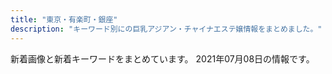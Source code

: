 ```yaml
---
title: "東京・有楽町・銀座"
description: "キーワード別にの巨乳アジアン・チャイナエステ嬢情報をまとめました。"
---
```


新着画像と新着キーワードをまとめています。
2021年07月08日の情報です。

<DmmAffiliateIns />
<KeywordTable
  shops={
    [
    {
        "url": "https://aroma.tyo.cm/",
        "station": "\u8305\u5834\u753a\u99c510\u756a\u51fa\u53e3",
        "keywords": {},
        "img_links": [],
        "name": "\u6975\u4e0a\u30e1\u30f3\u30ba\u30a2\u30ed\u30de\u65e5\u672c\u6a4b"
    },
    {
        "url": "http://www.hitomebore.esjp.info/",
        "keywords": {
            "87": 6,
            "88": 3,
            "C": 6,
            "86": 18,
            "85": 6,
            "D": 27
        },
        "station": "\u65b0\u5bcc\u753a\u99c53\u756a\u51fa\u53e3",
        "name": "\u3072\u3068\u3081\u307c\u308c",
        "img_links": [
            "http://www.hitomebore.esjp.info/files/008.jpg",
            "http://www.hitomebore.esjp.info/files/015.jpg",
            "http://www.hitomebore.esjp.info/images/m1.jpg",
            "http://www.hitomebore.esjp.info/files/009.jpg",
            "http://www.hitomebore.esjp.info/files/010.jpg",
            "http://www.hitomebore.esjp.info/files/007.jpg",
            "http://www.hitomebore.esjp.info/files/013.jpg",
            "http://www.hitomebore.esjp.info/files/012.jpg",
            "http://www.hitomebore.esjp.info/images/m3.jpg",
            "http://www.hitomebore.esjp.info/files/016.jpg",
            "http://www.hitomebore.esjp.info/images/mainImg2.jpg",
            "http://www.hitomebore.esjp.info/images/mainImg_sub.jpg",
            "http://www.hitomebore.esjp.info/images/m4.jpg",
            "http://www.hitomebore.esjp.info/files/011.jpg",
            "http://www.hitomebore.esjp.info/images/btn2.png",
            "http://www.hitomebore.esjp.info/images/m2.jpg",
            "http://www.hitomebore.esjp.info/files/014.jpg",
            "http://www.hitomebore.esjp.info/files/002.jpg"
        ]
    },
    {
        "keywords": {
            "85": 6,
            "88": 3,
            "C": 6,
            "E": 6,
            "D": 6,
            "89": 3,
            "86": 6
        },
        "url": "http://sweet-massage.work/",
        "station": "\u8305\u5834\u753a\u99c53\u756a\u51fa\u53e3",
        "name": "Sweet",
        "img_links": [
            "http://sweet-massage.work/sp/img/botton.jpg",
            "http://sweet-massage.work/sp/img/t-r.jpg",
            "http://sweet-massage.work/img/s2.jpg",
            "http://sweet-massage.work/img/sta4.jpg",
            "http://sweet-massage.work/sp/img/time.jpg",
            "http://sweet-massage.work/sp/img/s5.jpg",
            "http://sweet-massage.work/img/st01.jpg",
            "http://sweet-massage.work/img/st2.jpg",
            "http://sweet-massage.work/sp/img/tel.jpg",
            "http://sweet-massage.work/sp/img/pic.jpg",
            "http://sweet-massage.work/sp/img/st08.jpg",
            "http://sweet-massage.work/sp/img/s8.jpg",
            "http://sweet-massage.work/sp/img/tit.jpg",
            "http://sweet-massage.work/sp/img/sys.jpg",
            "http://sweet-massage.work/sp/img/info.jpg",
            "http://sweet-massage.work/sp/img/st2.jpg",
            "http://sweet-massage.work/sp/img/st1.jpg",
            "http://sweet-massage.work/sp/img/st4.jpg",
            "http://sweet-massage.work/img/st02.jpg",
            "http://sweet-massage.work/sp/img/t-s.jpg",
            "http://sweet-massage.work/sp/img/st3.jpg",
            "http://sweet-massage.work/img/st8.jpg",
            "http://sweet-massage.work/img/sta1.jpg",
            "http://sweet-massage.work/sp/img/add.jpg",
            "http://sweet-massage.work/sp/img/add2.jpg",
            "http://sweet-massage.work/img/st4.jpg",
            "http://sweet-massage.work/sp/img/st5.jpg",
            "http://sweet-massage.work/img/m1.png",
            "http://sweet-massage.work/img/s8.jpg",
            "http://sweet-massage.work/img/st03.jpg",
            "http://sweet-massage.work/img/sta8.jpg",
            "http://sweet-massage.work/img/st005.jpg",
            "http://sweet-massage.work/sp/img/t-a.jpg",
            "http://sweet-massage.work/img/st1.jpg",
            "http://sweet-massage.work/sp/img/st05.jpg",
            "http://sweet-massage.work/img/st08.jpg",
            "http://sweet-massage.work/sp/img/st8.jpg",
            "http://sweet-massage.work/img/s5.jpg",
            "http://sweet-massage.work/sp/img/st03.jpg",
            "http://sweet-massage.work/img/mobile-1.png",
            "http://sweet-massage.work/sp/img/st005.jpg",
            "http://sweet-massage.work/img/st04.jpg",
            "http://sweet-massage.work/img/st5.jpg",
            "http://sweet-massage.work/img/s3.jpg",
            "http://sweet-massage.work/sp/img/st02.jpg",
            "http://sweet-massage.work/img/foot-body.jpg",
            "http://sweet-massage.work/img/st05.jpg",
            "http://sweet-massage.work/sp/img/t-t.jpg",
            "http://sweet-massage.work/sp/img/st04.jpg",
            "http://sweet-massage.work/img/sta2.jpg",
            "http://sweet-massage.work/img/st3.jpg",
            "http://sweet-massage.work/sp/img/s3.jpg",
            "http://sweet-massage.work/sp/img/pc.jpg",
            "http://sweet-massage.work/img/s1.jpg",
            "http://sweet-massage.work/sp/img/st01.jpg",
            "http://sweet-massage.work/sp/img/s4.jpg",
            "http://sweet-massage.work/img/sta3.jpg",
            "http://sweet-massage.work/img/s4.jpg",
            "http://sweet-massage.work/img/sta5.jpg",
            "http://sweet-massage.work/sp/img/t-o.jpg"
        ]
    },
    {
        "img_links": [
            "http://arm-heal.com/img/ttl_rec.png",
            "http://arm-heal.com/pic/topimg5.png",
            "http://arm-heal.com/pic/topimg2.png",
            "http://arm-heal.com/staff/yuki/01.jpg",
            "http://arm-heal.com/img/att.png",
            "http://arm-heal.com/staff/ai/01.jpg",
            "http://arm-heal.com/staff/miki/01.jpg",
            "http://arm-heal.com/pic/topimg4.png",
            "http://arm-heal.com/pic/topimg3.png",
            "http://arm-heal.com/pic/head.jpg",
            "http://arm-heal.com/img/ttl_staff.jpg",
            "http://arm-heal.com/img/corona.png",
            "http://arm-heal.com/staff/yuuyuu/01.jpg",
            "http://arm-heal.com/staff/kiki/01.jpg",
            "http://arm-heal.com/img/ttl_mobile.png",
            "http://arm-heal.com/i/files/homeimg.jpg",
            "http://arm-heal.com/staff/aya/01.jpg",
            "http://arm-heal.com/staff/mimi/01.jpg",
            "http://arm-heal.com/pic/topimg1.png"
        ],
        "keywords": {
            "C": 9
        },
        "station": "\u516b\u4e01\u5800\u99c5A5\u53e3",
        "name": "\u7d05\u8449",
        "url": "http://arm-heal.com/"
    },
    {
        "img_links": [
            "http://esthe-aroma.com/images/cg12.jpg",
            "http://esthe-aroma.com/images/cg08.jpg",
            "http://esthe-aroma.com/images/cg13.jpg",
            "http://esthe-aroma.com/images/mainImg_sub.jpg",
            "http://esthe-aroma.com/images/icon_tel.png",
            "http://esthe-aroma.com/images/cg07.jpg",
            "http://esthe-aroma.com/images/photo03.jpg",
            "http://esthe-aroma.com/images/cg01.jpg",
            "http://esthe-aroma.com/images/btn2.png",
            "http://esthe-aroma.com/images/cg06.jpg",
            "http://esthe-aroma.com/images/end-info.png",
            "http://esthe-aroma.com/images/qrc.jpg",
            "http://esthe-aroma.com/images/cg03.jpg",
            "http://esthe-aroma.com/images/cg09.jpg",
            "http://esthe-aroma.com/images/cg04.jpg",
            "http://esthe-aroma.com/images/cg02.jpg",
            "http://esthe-aroma.com/images/icon_concept.png",
            "http://esthe-aroma.com/images/cg10.jpg",
            "http://esthe-aroma.com/images/icon_top.png",
            "http://esthe-aroma.com/images/photo01.jpg",
            "http://esthe-aroma.com/images/photo02.jpg",
            "http://esthe-aroma.com/images/cg05.jpg",
            "http://esthe-aroma.com/images/icon_staff.png",
            "http://esthe-aroma.com/images/icon_info.png",
            "http://esthe-aroma.com/images/cg11.jpg"
        ],
        "station": "\u99ac\u55b0\u6a2a\u5c71\u99c5A2\u51fa\u53e3",
        "name": "Miss.9\uff5e\u30df\u30b9.\u30ad\u30e5\u30a6\uff5e",
        "url": "http://esthe-aroma.com/",
        "keywords": {
            "C": 2,
            "86": 13,
            "D": 9,
            "E": 2
        }
    },
    {
        "img_links": [
            "http://cocosia-massage.work/sp/img/p-6.jpg",
            "http://cocosia-massage.work/sp/img/st5.jpg",
            "http://cocosia-massage.work/sp/img/info.jpg",
            "http://cocosia-massage.work/img/st3.jpg",
            "http://cocosia-massage.work/img/newf.jpg",
            "http://cocosia-massage.work/sp/img/qr.jpg",
            "http://cocosia-massage.work/sp/img/st6.jpg",
            "http://cocosia-massage.work/sp/img/rec.jpg",
            "http://cocosia-massage.work/img/sta4.jpg",
            "http://cocosia-massage.work/sp/img/botton.jpg",
            "http://cocosia-massage.work/sp/img/t-t.jpg",
            "http://cocosia-massage.work/img/acc.jpg",
            "http://cocosia-massage.work/img/sta1.jpg",
            "http://cocosia-massage.work/img/r9.jpg",
            "http://cocosia-massage.work/img/xmas.png",
            "http://cocosia-massage.work/img/st2.jpg",
            "http://cocosia-massage.work/sp/img/cam2.jpg",
            "http://cocosia-massage.work/sp/img/cam3.jpg",
            "http://cocosia-massage.work/img/sta3.jpg",
            "http://cocosia-massage.work/img/sta2.jpg",
            "http://cocosia-massage.work/img/st1.jpg",
            "http://cocosia-massage.work/img/nos.jpg",
            "http://cocosia-massage.work/img/st4.jpg",
            "http://cocosia-massage.work/sp/img/cam4.jpg",
            "http://cocosia-massage.work/sp/img/p-5.jpg",
            "http://cocosia-massage.work/sp/img/t-s.jpg",
            "http://cocosia-massage.work/sp/img/st2.jpg",
            "http://cocosia-massage.work/img/sta5.jpg",
            "http://cocosia-massage.work/sp/img/st3.jpg",
            "http://cocosia-massage.work/sp/img/p-4.jpg",
            "http://cocosia-massage.work/sp/img/acc.jpg",
            "http://cocosia-massage.work/sp/img/st4.jpg",
            "http://cocosia-massage.work/img/fla-1.jpg",
            "http://cocosia-massage.work/img/head2.jpg",
            "http://cocosia-massage.work/sp/img/sys.jpg",
            "http://cocosia-massage.work/img/conc.jpg",
            "http://cocosia-massage.work/img/cncp.jpg",
            "http://cocosia-massage.work/sp/img/st1.jpg",
            "http://cocosia-massage.work/sp/img/pc.jpg",
            "http://cocosia-massage.work/img/fla-2.jpg",
            "http://cocosia-massage.work/sp/img/t-r.jpg",
            "http://cocosia-massage.work/sp/img/p-3.jpg",
            "http://cocosia-massage.work/img/st6.jpg",
            "http://cocosia-massage.work/sp/img/cam1.jpg",
            "http://cocosia-massage.work/img/news.jpg",
            "http://cocosia-massage.work/sp/img/t-t2.jpg",
            "http://cocosia-massage.work/img/sta6.jpg",
            "http://cocosia-massage.work/img/st5.jpg"
        ],
        "name": "COCOSIA",
        "station": "\u4eba\u5f62\u753a\u99c5A1\u51fa\u53e3",
        "keywords": {
            "88": 5,
            "85": 16,
            "87": 2,
            "E": 2,
            "C": 22,
            "D": 8,
            "F": 5
        },
        "url": "http://cocosia-massage.work/"
    },
    {
        "keywords": {
            "88": 1,
            "\u30bb\u30af\u30b7\u30fc": 3
        },
        "name": "Dream",
        "url": "https://ningyocho-esthe.work/",
        "station": "\u4eba\u5f62\u753a\u99c5A1\u51fa\u53e3",
        "img_links": [
            "https://ningyocho-esthe.work/images/dream/common/side_bnr_02.png",
            "https://ningyocho-esthe.work/images/dream/common/gallery_03.png",
            "https://ningyocho-esthe.work/images/dream/staff/imgapp_1.jpg",
            "https://ningyocho-esthe.work/images/dream/home/image_03.png",
            "https://ningyocho-esthe.work/images/dream/common/gallery_05.png",
            "https://ningyocho-esthe.work/images/dream/staff/3.jpg",
            "https://ningyocho-esthe.work/images/dream/staff/\u30ca\u30ca.jpg",
            "https://ningyocho-esthe.work/images/dream/staff/\u3042\u307f.jpg",
            "https://ningyocho-esthe.work/images/dream/staff/\u5929\u4f7f\u591c\u6708.jpeg",
            "https://ningyocho-esthe.work/images/dream/staff/imgapp6.jpg",
            "https://ningyocho-esthe.work/images/dream/common/credit_02.png",
            "https://ningyocho-esthe.work/images/dream/staff/imgapp_3.jpg",
            "https://ningyocho-esthe.work/images/dream/staff/ni.jpeg",
            "https://ningyocho-esthe.work/images/dream/common/gallery_01.png",
            "https://ningyocho-esthe.work/images/dream/common/gallery_09.png",
            "https://ningyocho-esthe.work/images/dream/common/credit_01.png",
            "https://ningyocho-esthe.work/images/dream/staff/2.jpg",
            "https://ningyocho-esthe.work/images/dream/common/gallery_08.png",
            "https://ningyocho-esthe.work/images/dream/staff/13.jpg",
            "https://ningyocho-esthe.work/images/dream/common/header_phone_pc.png",
            "https://ningyocho-esthe.work/images/dream/common/gallery_07.png",
            "https://ningyocho-esthe.work/images/dream/nvpuai2.jpeg",
            "https://ningyocho-esthe.work/images/dream/staff/1.jpg",
            "https://ningyocho-esthe.work/images/dream/home/image_02.png",
            "https://ningyocho-esthe.work/images/dream/home/image_01.png",
            "https://ningyocho-esthe.work/images/dream/common/credit_03.png",
            "https://ningyocho-esthe.work/images/dream/common/side_bnr_01.png",
            "https://ningyocho-esthe.work/images/dream/home/teaser.png",
            "https://ningyocho-esthe.work/images/dream/common/gallery_04.png",
            "https://ningyocho-esthe.work/images/dream/common/gallery_06.png",
            "https://ningyocho-esthe.work/images/dream/common/header_info.png",
            "https://ningyocho-esthe.work/images/dream/common/gallery_10.png",
            "https://ningyocho-esthe.work/images/dream/common/gallery_02.png"
        ]
    },
    {
        "img_links": [
            "http://www.comodo.relaxjp.info/files/002-03.jpg",
            "http://www.comodo.relaxjp.info/files/011.jpg",
            "http://www.comodo.relaxjp.info/files/003-03.jpg",
            "http://www.comodo.relaxjp.info/files/016-03.jpg",
            "http://www.comodo.relaxjp.info/files/005-03.jpg",
            "http://www.comodo.relaxjp.info/files/002-02.jpg",
            "http://www.comodo.relaxjp.info/files/007-03.jpg",
            "http://www.comodo.relaxjp.info/images/s_staff.jpg",
            "http://www.comodo.relaxjp.info/images/top.png",
            "http://www.comodo.relaxjp.info/images/s_link.jpg",
            "http://www.comodo.relaxjp.info/files/001-02.jpg",
            "http://www.comodo.relaxjp.info/files/011-02.jpg",
            "http://www.comodo.relaxjp.info/files/012-02.jpg",
            "http://www.comodo.relaxjp.info/files/010-03.jpg",
            "http://www.comodo.relaxjp.info/images/bj3.jpg",
            "http://www.comodo.relaxjp.info/files/017.jpg",
            "http://www.comodo.relaxjp.info/files/014.jpg",
            "http://www.comodo.relaxjp.info/images/hua.jpg",
            "http://www.comodo.relaxjp.info/files/003-02.jpg",
            "http://www.comodo.relaxjp.info/files/010-02.jpg",
            "http://www.comodo.relaxjp.info/files/017-02.jpg",
            "http://www.comodo.relaxjp.info/files/014-02.jpg",
            "http://www.comodo.relaxjp.info/files/011-03.jpg",
            "http://www.comodo.relaxjp.info/files/015-03.jpg",
            "http://www.comodo.relaxjp.info/files/002.jpg",
            "http://www.comodo.relaxjp.info/images/bj1.jpg",
            "http://www.comodo.relaxjp.info/files/013-03.jpg",
            "http://www.comodo.relaxjp.info/files/016-02.jpg",
            "http://www.comodo.relaxjp.info/files/012.jpg",
            "http://www.comodo.relaxjp.info/images/s_info.jpg",
            "http://www.comodo.relaxjp.info/files/015.jpg",
            "http://www.comodo.relaxjp.info/files/001-03.jpg",
            "http://www.comodo.relaxjp.info/files/010.jpg",
            "http://www.comodo.relaxjp.info/files/015-02.jpg",
            "http://www.comodo.relaxjp.info/files/005.jpg",
            "http://www.comodo.relaxjp.info/images/s_news.jpg",
            "http://www.comodo.relaxjp.info/files/007.jpg",
            "http://www.comodo.relaxjp.info/files/012-03.jpg",
            "http://www.comodo.relaxjp.info/files/016.jpg",
            "http://www.comodo.relaxjp.info/files/007-02.jpg",
            "http://www.comodo.relaxjp.info/files/005-02.jpg",
            "http://www.comodo.relaxjp.info/files/003.jpg",
            "http://www.comodo.relaxjp.info/files/017-03.jpg",
            "http://www.comodo.relaxjp.info/files/001.jpg",
            "http://www.comodo.relaxjp.info/files/013-02.jpg",
            "http://www.comodo.relaxjp.info/files/013.jpg",
            "http://www.comodo.relaxjp.info/files/014-03.jpg"
        ],
        "keywords": {
            "88": 1,
            "90": 1,
            "E": 1,
            "C": 1,
            "D": 10,
            "85": 2,
            "87": 9
        },
        "name": "COMODO -\u30b3\u30e2\u30c9-",
        "station": "\u99ac\u55b0\u6a2a\u5c71\u99c5A2\u51fa\u53e3",
        "url": "http://www.comodo.relaxjp.info/"
    },
    {
        "keywords": {
            "87": 2,
            "C": 3,
            "D": 5,
            "89": 4
        },
        "station": "\u8305\u5834\u753a\u99c51\u756a\u51fa\u53e3",
        "name": "\u685c\uff5e\u3055\u304f\u3089\uff5e",
        "img_links": [
            "http://sakura.relaxnabi.com/css/nav/nav-002.png",
            "http://sakura.relaxnabi.com/css/nav/nav-003.png",
            "http://sakura.relaxnabi.com/css/topleft01.png",
            "http://sakura.relaxnabi.com/css/nav/nav-001.png",
            "http://sakura.relaxnabi.com/css/topright02.jpg",
            "http://sakura.relaxnabi.com/css/staff/staff001.jpg",
            "http://sakura.relaxnabi.com/css/nav/nav-006.png",
            "http://sakura.relaxnabi.com/css/nav/nav-005.png",
            "http://sakura.relaxnabi.com/css/nav/nav-004.png",
            "http://sakura.relaxnabi.com/css/staff/staff004.jpg",
            "http://sakura.relaxnabi.com/css/staff/staff18.jpg",
            "http://sakura.relaxnabi.com/css/tel03.png",
            "http://sakura.relaxnabi.com/css/staff/staff003.jpg",
            "http://sakura.relaxnabi.com/css/staff/staff005.jpg",
            "http://sakura.relaxnabi.com/css/topleft02.png",
            "http://sakura.relaxnabi.com/css/cam00001.png",
            "http://sakura.relaxnabi.com/css/staff/staff002.jpg"
        ],
        "url": "http://sakura.relaxnabi.com/"
    },
    {
        "img_links": [
            "http://momipara.jp/img/link/momi88.jpg",
            "https://b.st-hatena.com/images/entry-button/button-only@2x.png",
            "http://asian.mensesthe.tokyo/wp-content/uploads/2016/01/7CzXuAWe.jpg",
            "https://www.hatena.ne.jp/images/wwwridge/ng@2x.png",
            "http://\u30a2\u30b8\u30a2\u30f3\u30a8\u30b9\u30c6.biz/images/88-31.jpg",
            "http://b.hatena.ne.jp/images/v4/public/add/hatenabookmark_android.png",
            "https://www.hatena.ne.jp/images/wwwridge/ok@2x.png",
            "http://b.hatena.ne.jp/images/v4/public/add/hatenabookmark_ios7.png",
            "https://www.hatena.ne.jp/images/wwwridge/help@2x.png"
        ],
        "station": "\u516b\u4e01\u5800\u99c5B2\u51fa\u53e3",
        "keywords": {},
        "name": "\u5feb\u9069\u5802",
        "url": "http://kaitekido.eei.jp/"
    },
    {
        "keywords": {},
        "url": "http://yume-sato.blue/",
        "name": "\u5922\u306e\u90f7",
        "img_links": [
            "http://yume-sato.blue/uploads//sites/18/2020/09/g1.jpg",
            "http://yume-sato.blue/uploads//sites/18/2020/09/g6-150x150.jpg",
            "http://yume-sato.blue/uploads//sites/18/2021/05/g3.jpg",
            "http://yume-sato.blue/uploads//sites/18/2020/12/gg-150x150.jpg",
            "http://yume-sato.blue/uploads//sites/18/2021/07/g1.jpg",
            "http://yume-sato.blue/uploads//sites/18/2020/09/s_staff.png",
            "http://yume-sato.blue/uploads//sites/18/2020/09/top.jpg",
            "http://yume-sato.blue/uploads//sites/18/2020/09/g4.jpg",
            "http://yume-sato.blue/uploads//sites/18/2020/09/mobile-1.jpg",
            "http://yume-sato.blue/uploads//sites/18/2020/09/g6.jpg",
            "http://yume-sato.blue/uploads//sites/18/2020/09/news.jpg",
            "http://yume-sato.blue/uploads//sites/18/2020/09/g1-150x150.jpg",
            "http://yume-sato.blue/uploads//sites/18/2020/09/g5.jpg",
            "http://yume-sato.blue/uploads//sites/18/2021/06/g3-150x150.jpg",
            "http://yume-sato.blue/uploads//sites/18/2020/09/pick.jpg",
            "http://yume-sato.blue/uploads//sites/18/2021/05/g3-150x150.jpg",
            "http://yume-sato.blue/uploads//sites/18/2020/12/gg.jpg",
            "http://yume-sato.blue/uploads//sites/18/2021/06/g3.jpg",
            "http://yume-sato.blue/uploads//sites/18/2020/09/g2.jpg",
            "http://yume-sato.blue/uploads//sites/18/2021/04/1.jpg",
            "http://yume-sato.blue/uploads//sites/18/2020/09/g2-150x150.jpg",
            "http://yume-sato.blue/uploads//sites/18/2020/09/g5-150x150.jpg",
            "http://yume-sato.blue/uploads//sites/18/2020/09/top1-1.jpg",
            "http://yume-sato.blue/uploads//sites/18/2020/09/g4-150x150.jpg",
            "http://yume-sato.blue/uploads//sites/18/2021/04/1-225x300.jpg"
        ],
        "station": "\u4eba\u5f62\u753a\u99c5A6"
    },
    {
        "url": "http://e-berry.work/index.html",
        "name": "\u30a2\u30ed\u30de\u30a2\u30ea\u30a2",
        "keywords": {},
        "img_links": [
            "http://e-berry.work/img/aya1.jpg",
            "http://e-berry.work/staff/rina.jpg",
            "http://e-berry.work/sp/images/b1.jpg",
            "http://e-berry.work/img/hikari1.jpg",
            "http://e-berry.work/staff/yoko.jpg",
            "http://e-berry.work/sp/staff/moka.jpg",
            "http://e-berry.work/sp/images/head.jpg",
            "http://e-berry.work/staff/moka.jpg",
            "http://e-berry.work/sp/images/news.png",
            "http://e-berry.work/sp/images/topgirl.png",
            "http://e-berry.work/sp/images/sys3.png",
            "http://e-berry.work/sp/images/newface.png",
            "http://e-berry.work/staff/aya.jpg",
            "http://e-berry.work/sp/images/staff_t.png",
            "http://e-berry.work/staff/ai.jpg",
            "http://e-berry.work/sp/images/interior_t.png",
            "http://e-berry.work/sp/images/sys1.png",
            "http://e-berry.work/img/ai1.jpg",
            "http://e-berry.work/sp/images/tel.png",
            "http://e-berry.work/images/tgirl.jpg",
            "http://e-berry.work/sp/img/aya1.jpg",
            "http://e-berry.work/images/b2.jpg",
            "http://e-berry.work/sp/images/int1.png",
            "http://e-berry.work/sp/images/10.jpg",
            "http://e-berry.work/sp/staff/nene.jpg",
            "http://e-berry.work/img/yoko1.jpg",
            "http://e-berry.work/sp/img/nene1.jpg",
            "http://e-berry.work/sp/img/rina1.jpg",
            "http://e-berry.work/sp/images/9.jpg",
            "http://e-berry.work/images/int2.jpg",
            "http://e-berry.work/sp/img/yoko1.jpg",
            "http://e-berry.work/sp/staff/ai.jpg",
            "http://e-berry.work/sp/img/hikari1.jpg",
            "http://e-berry.work/sp/staff/natumi.jpg",
            "http://e-berry.work/img/ayumi1.jpg",
            "http://e-berry.work/images/sys1.jpg",
            "http://e-berry.work/sp/img/natumi1.jpg",
            "http://e-berry.work/images/rec1.jpg",
            "http://e-berry.work/sp/staff/ayumi.jpg",
            "http://e-berry.work/sp/img/moka1.jpg",
            "http://e-berry.work/sp/images/rec1.jpg",
            "http://e-berry.work/sp/images/newsb.png",
            "http://e-berry.work/sp/images/b2.jpg",
            "http://e-berry.work/sp/images/int2.png",
            "http://e-berry.work/sp/images/footer.jpg",
            "http://e-berry.work/img/moka1.jpg",
            "http://e-berry.work/images/interior_t.jpg",
            "http://e-berry.work/images/newsb.png",
            "http://e-berry.work/sp/images/concept.jpg",
            "http://e-berry.work/img/haruka1.jpg",
            "http://e-berry.work/images/rec2.jpg",
            "http://e-berry.work/sp/img/ayumi1.jpg",
            "http://e-berry.work/staff/ayumi.jpg",
            "http://e-berry.work/sp/images/rec2.png",
            "http://e-berry.work/sp/staff/rina.jpg",
            "http://e-berry.work/staff/haruka.jpg",
            "http://e-berry.work/sp/staff/aya.jpg",
            "http://e-berry.work/staff/hikari.jpg",
            "http://e-berry.work/images/10.jpg",
            "http://e-berry.work/staff/nene.jpg",
            "http://e-berry.work/sp/images/ac1.jpg",
            "http://e-berry.work/sp/img/ai1.jpg",
            "http://e-berry.work/images/staff_t.jpg",
            "http://e-berry.work/sp/staff/haruka.jpg",
            "http://e-berry.work/images/sys2.jpg",
            "http://e-berry.work/images/b1.jpg",
            "http://e-berry.work/img/nene1.jpg",
            "http://e-berry.work/img/natumi1.jpg",
            "http://e-berry.work/images/head.jpg",
            "http://e-berry.work/images/sm.jpg",
            "http://e-berry.work/sp/img/haruka1.jpg",
            "http://e-berry.work/sp/images/sys2.png",
            "http://e-berry.work/sp/staff/yoko.jpg",
            "http://e-berry.work/sp/staff/hikari.jpg",
            "http://e-berry.work/images/news_t.jpg",
            "http://e-berry.work/images/ac1.jpg",
            "http://e-berry.work/images/sys3.jpg",
            "http://e-berry.work/staff/natumi.jpg",
            "http://e-berry.work/img/rina1.jpg",
            "http://e-berry.work/images/int1.jpg",
            "http://e-berry.work/images/concept.jpg",
            "http://e-berry.work/images/newface.jpg",
            "http://e-berry.work/images/9.jpg"
        ],
        "station": "\u6c34\u5929\u5bae\u524d\u99c56\u756a\u51fa\u53e3"
    },
    {
        "url": "http://koikst.xyz/",
        "img_links": [
            "http://koikst.xyz/_src/20886065/index_38.png",
            "http://sunflower.jp.net/1.jpg",
            "http://koikst.xyz/_src/20886287/9c88380aa0315ec9292225a3223d62d9.jpg",
            "http://koikst.xyz/_src/20886300/media-20170919.jpg",
            "http://koikst.xyz/_src/20886005/wechatimg35.jpg",
            "http://koikst.xyz/_src/20886211/07958eda583eff2b24876adf03c0a434.jpg",
            "http://koikst.xyz/_src/20885811/up.png",
            "http://koikst.xyz/_src/20886122/up.png",
            "http://koikst.xyz/_src/20886305/therapist-ito.jpg",
            "http://sunflower.jp.net/2.jpg",
            "http://koikst.xyz/_src/20885828/up.png",
            "http://koikst.xyz/_src/20886283/img20170527114635169213.png",
            "http://koikst.xyz/_src/51067440/wechatimg723.jpg",
            "http://koikst.xyz/_src/20991736/t02200330_0640096013249885015.jpg",
            "http://koikst.xyz/_src/51067433/wechatimg726.jpg",
            "http://koikst.xyz/_src/20885997/up.png",
            "http://koikst.xyz/_src/20886063/index_36.png",
            "http://koikst.xyz/_src/20886062/index_35.png",
            "http://koikst.xyz/_src/20886009/img_2917.jpg",
            "http://koikst.xyz/_src/20886010/img_3017.jpg",
            "http://koikst.xyz/_src/20886064/index_37.png",
            "http://koikst.xyz/_src/20886006/wechatimg36.jpg",
            "http://koikst.xyz/_src/20886008/_k3_6019.jpg",
            "http://koikst.xyz/_src/20885809/www.cman.png",
            "http://koikst.xyz/_src/20886060/index_33.png",
            "http://sunflower.jp.net/5.jpg",
            "http://koikst.xyz/_src/20886092/therapist-ito.jpg",
            "http://koikst.xyz/_src/20886019/up.png",
            "http://koikst.xyz/_src/51067435/wechatimg725.jpg",
            "http://koikst.xyz/_src/51067437/wechatimg724.jpg",
            "http://koikst.xyz/_src/20885845/up.png",
            "http://koikst.xyz/_src/20886308/t02200330_0640096013249885015.jpg",
            "http://koikst.xyz/_src/20886111/_dsf0778_pp.jpg",
            "http://koikst.xyz/_src/20886231/_dsf0770_pp.jpg",
            "http://koikst.xyz/_src/20886229/_dsf0778_pp.jpg",
            "http://koikst.xyz/_src/20886007/_k3_6020.jpg",
            "http://koikst.xyz/_src/20886061/index_34.png",
            "http://koikst.xyz/_src/20885836/sign.jpg",
            "http://koikst.xyz/_src/20886233/906ab10dd05fdcaee1fa99bd6e5779ea.jpg",
            "http://koikst.xyz/_src/20886059/sign.png",
            "http://koikst.xyz/_src/21089124/img20180325193504865361.png",
            "http://koikst.xyz/_src/20886222/up.png",
            "http://koikst.xyz/_src/20886148/therapist-ito.jpg",
            "http://koikst.xyz/_src/20886103/up.png",
            "http://sunflower.jp.net/3.jpg",
            "http://koikst.xyz/_src/20886058/sign.png",
            "http://sunflower.jp.net/6.jpg",
            "http://koikst.xyz/_src/20886235/t02200330_0640096013249885015.jpg",
            "http://koikst.xyz/_src/20886310/wechatimg405.jpg",
            "http://koikst.xyz/_src/20886035/up.png",
            "http://koikst.xyz/_src/20886303/07958eda583eff2b24876adf03c0a434.jpg",
            "http://koikst.xyz/_src/20886066/slider2.png"
        ],
        "name": "\u60a0",
        "station": "JR\u6771\u4eac\u99c5\u516b\u91cd\u6d32\u53e3",
        "keywords": {
            "89": 3,
            "E": 3,
            "C": 2,
            "85": 2
        }
    },
    {
        "img_links": [
            "https://iris-relax.tokyo/wp-content/uploads/2021/06/118976521iris.jpg",
            "https://iris-relax.tokyo/wp-content/themes/este/img/5.jpg",
            "https://iris-relax.tokyo/wp-content/uploads/2021/06/8765216789iris.jpg",
            "https://iris-relax.tokyo/wp-content/themes/este/img/6.jpg",
            "https://iris-relax.tokyo/wp-content/themes/este/img/top-img01a.png",
            "https://iris-relax.tokyo/wp-content/uploads/2021/06/89765241iris.jpg",
            "https://iris-relax.tokyo/wp-content/themes/este/img/3.jpg",
            "https://iris-relax.tokyo/wp-content/uploads/2021/06/8976215iris.jpg",
            "https://iris-relax.tokyo/wp-content/uploads/2021/06/89765421567iris.jpg",
            "https://iris-relax.tokyo/wp-content/themes/este/img/top-img02d.png",
            "https://iris-relax.tokyo/wp-content/themes/este/img/4.jpg",
            "https://iris-relax.tokyo/wp-content/themes/este/img/call.png",
            "https://iris-relax.tokyo/wp-content/uploads/2021/06/8765241678iris.jpg",
            "https://iris-relax.tokyo/wp-content/themes/este/img/tel_footer.png",
            "https://iris-relax.tokyo/wp-content/uploads/2021/06/75421678iris.jpg",
            "https://iris-relax.tokyo/wp-content/themes/este/img/tel_header.png"
        ],
        "station": "\u9280\u5ea7\u99c5A5\u51fa\u53e3",
        "url": "https://iris-relax.tokyo/",
        "keywords": {
            "\u30bb\u30af\u30b7\u30fc": 2,
            "D": 9,
            "C": 6,
            "E": 12,
            "F": 3
        },
        "name": "IRIS\u9280\u5ea7"
    },
    {
        "station": "\u65b0\u5bcc\u753a\u99c5",
        "img_links": [
            "http://xn--vckg5a5c7c8c1czd.in.net/images/staff_images/top_small_17.jpg",
            "http://xn--vckg5a5c7c8c1czd.in.net/images/staff_images/cg17.jpg",
            "http://xn--vckg5a5c7c8c1czd.in.net/images/no.png",
            "http://xn--vckg5a5c7c8c1czd.in.net/images/an_1_04.jpg",
            "http://xn--vckg5a5c7c8c1czd.in.net/images/staff_images/cg1.jpg",
            "http://xn--vckg5a5c7c8c1czd.in.net/images/slider/slide2s.jpg",
            "http://xn--vckg5a5c7c8c1czd.in.net/images/staff_images/cg16.jpg",
            "http://xn--vckg5a5c7c8c1czd.in.net/images/an_2_03.jpg",
            "http://xn--vckg5a5c7c8c1czd.in.net/images/an_1_06.jpg",
            "http://xn--vckg5a5c7c8c1czd.in.net/images/staff_images/cg5.jpg",
            "http://xn--vckg5a5c7c8c1czd.in.net/images/slider/slide2.jpg",
            "http://xn--vckg5a5c7c8c1czd.in.net/images/an_2_04.jpg",
            "http://xn--vckg5a5c7c8c1czd.in.net/images/an_2_05.jpg",
            "http://xn--vckg5a5c7c8c1czd.in.net/images/an_1_07.jpg",
            "http://xn--vckg5a5c7c8c1czd.in.net/images/an_1_03.jpg",
            "http://xn--vckg5a5c7c8c1czd.in.net/images/staff_images/top_small_16.jpg",
            "http://xn--vckg5a5c7c8c1czd.in.net/images/slider/slide1s.jpg",
            "http://xn--vckg5a5c7c8c1czd.in.net/images/an_2_02.jpg",
            "http://xn--vckg5a5c7c8c1czd.in.net/images/index_01.jpg",
            "http://xn--vckg5a5c7c8c1czd.in.net/images/staff_images/top_small_5.jpg",
            "http://xn--vckg5a5c7c8c1czd.in.net/images/staff_images/top_small_2.jpg",
            "http://xn--vckg5a5c7c8c1czd.in.net/images/QRcode.jpg",
            "http://xn--vckg5a5c7c8c1czd.in.net/images/staff_images/top_small_1.jpg",
            "http://xn--vckg5a5c7c8c1czd.in.net/images/slider/slide3.jpg",
            "http://xn--vckg5a5c7c8c1czd.in.net/images/slider/slide3s.jpg",
            "http://xn--vckg5a5c7c8c1czd.in.net/images/slider/slide1.jpg",
            "http://xn--vckg5a5c7c8c1czd.in.net/images/staff_images/cg14.jpg",
            "http://xn--vckg5a5c7c8c1czd.in.net/images/an_2_07.jpg",
            "http://xn--vckg5a5c7c8c1czd.in.net/images/staff_images/cg2.jpg",
            "http://xn--vckg5a5c7c8c1czd.in.net/images/an_2_06.jpg",
            "http://xn--vckg5a5c7c8c1czd.in.net/images/an_1_02.jpg",
            "http://xn--vckg5a5c7c8c1czd.in.net/images/staff_images/top_small_14.jpg"
        ],
        "keywords": {
            "D": 20,
            "86": 24,
            "E": 4
        },
        "name": "\u7652\u3057\u306e\u6d77",
        "url": "http://xn--vckg5a5c7c8c1czd.in.net/"
    },
    {
        "img_links": [
            "https://kayabacho-mensesthe.com/wp/wp-content/uploads/2020/11/urara3.jpg",
            "https://kayabacho-mensesthe.com/images/top1.jpg",
            "https://kayabacho-mensesthe.com/icon/facebook.png",
            "https://kayabacho-mensesthe.com/room/room-l5.jpg",
            "https://kayabacho-mensesthe.com/staff/nao-s1.jpg",
            "https://kayabacho-mensesthe.com/staff/urara-s1.jpg",
            "https://kayabacho-mensesthe.com/images/main3.jpg",
            "https://kayabacho-mensesthe.com/staff/ayaka-s1.jpg",
            "https://kayabacho-mensesthe.com/wp/wp-content/uploads/2021/01/yuna.jpg",
            "https://kayabacho-mensesthe.com/wp/wp-content/uploads/2020/03/IMG_1740-225x300.jpg",
            "https://kayabacho-mensesthe.com/wp/wp-content/uploads/2019/12/mitsuki.jpg",
            "https://kayabacho-mensesthe.com/staff/miyu-s1.jpg",
            "https://kayabacho-mensesthe.com/images/main4.jpg",
            "https://kayabacho-mensesthe.com/images/top3.jpg",
            "https://kayabacho-mensesthe.com/images/footer-r.png",
            "https://kayabacho-mensesthe.com/images/top2.jpg",
            "https://kayabacho-mensesthe.com/wp/wp-content/uploads/2020/10/aki-s1-150x150.jpg",
            "https://kayabacho-mensesthe.com/wp/wp-content/uploads/2021/05/yuki-l.jpg",
            "https://kayabacho-mensesthe.com/staff/mitsuki-s1.jpg",
            "https://kayabacho-mensesthe.com/icon/twitter.png",
            "https://kayabacho-mensesthe.com/staff/emi-s1.jpg",
            "https://kayabacho-mensesthe.com/room/room-l1.jpg",
            "https://kayabacho-mensesthe.com/wp/wp-content/uploads/2020/08/ayaka-1-200x300.jpg",
            "https://kayabacho-mensesthe.com/images/footer-l.png",
            "https://kayabacho-mensesthe.com/wp/wp-content/uploads/2019/12/misaki.jpg",
            "https://kayabacho-mensesthe.com/wp/wp-content/uploads/2019/12/emi.jpg",
            "https://kayabacho-mensesthe.com/images/clear.png",
            "https://kayabacho-mensesthe.com/icon/line.png",
            "https://kayabacho-mensesthe.com/room/room-l7.jpg",
            "https://kayabacho-mensesthe.com/room/room-l8.jpg",
            "https://kayabacho-mensesthe.com/wp/wp-content/uploads/2021/05/yuki-s-150x150.jpg",
            "https://kayabacho-mensesthe.com/wp/wp-content/uploads/2020/02/miyu.jpg",
            "https://kayabacho-mensesthe.com/wp/wp-content/uploads/2019/12/IMG_8988.jpg",
            "https://kayabacho-mensesthe.com/room/room-l2.jpg",
            "https://kayabacho-mensesthe.com/room/room-l4.jpg",
            "https://kayabacho-mensesthe.com/icon/yelp.png",
            "https://kayabacho-mensesthe.com/images/flower.png",
            "https://kayabacho-mensesthe.com/wp/wp-content/uploads/2019/11/mitsuki-e1574244365134.jpg",
            "https://kayabacho-mensesthe.com/images/main1.jpg",
            "https://kayabacho-mensesthe.com/staff/rin-s1.jpg",
            "https://kayabacho-mensesthe.com/wp/wp-content/uploads/2020/08/ayaka-1.jpg",
            "https://kayabacho-mensesthe.com/room/room-l6.jpg",
            "https://kayabacho-mensesthe.com/images/main2.jpg",
            "https://kayabacho-mensesthe.com/wp/wp-content/uploads/2019/09/koko-1.jpg",
            "https://kayabacho-mensesthe.com/link/mens-esthe.png",
            "https://kayabacho-mensesthe.com/staff/misaki-s1.jpg",
            "https://kayabacho-mensesthe.com/images/mensesthe.jpg",
            "https://kayabacho-mensesthe.com/room/room-l3.jpg"
        ],
        "station": "\u8305\u5834\u753a\u99c52\u756a\u51fa\u53e3",
        "name": "Spa Ananda",
        "keywords": {
            "E": 5,
            "C": 7,
            "D": 16
        },
        "url": "https://kayabacho-mensesthe.com/"
    },
    {
        "url": "http://s-este.net/",
        "img_links": [],
        "name": "\u30e9\u30d5\u30a3\u30fc\u30eb",
        "keywords": {},
        "station": "\u65b0\u65e5\u672c\u6a4b\u99c55\u756a\u51fa\u53e3"
    },
    {
        "keywords": {
            "D": 24,
            "87": 24,
            "C": 48,
            "90": 48,
            "E": 24,
            "83": 48,
            "92": 12,
            "85": 24
        },
        "img_links": [
            "http://lucky.geo.jp/2/uploadimg/1610000464.jpeg",
            "http://lucky.geo.jp/int1.png",
            "http://lucky.geo.jp/vis_theptframe.png",
            "http://lucky.geo.jp/2/uploadimg/1574764277.jpg",
            "http://lucky.geo.jp/2/uploadimg/1610946975.jpeg",
            "http://lucky.geo.jp/2/uploadimg/1613285139.jpeg",
            "https://LUCKY.pwchp.com/images/vis_theptframe.png",
            "http://lucky.geo.jp/2/uploadimg/1596225793.jpg",
            "http://lucky.geo.jp/2/uploadimg/1593756884.jpg",
            "http://lucky.geo.jp/2/uploadimg/1593756798.jpg",
            "http://lucky.geo.jp/2/uploadimg/1565558725.jpg",
            "http://lucky.geo.jp/2/uploadimg/1589888939.jpg",
            "http://lucky.geo.jp/2/uploadimg/1615487001.jpeg",
            "http://lucky.geo.jp/2/uploadimg/1619245065.jpeg",
            "http://lucky.geo.jp/2/uploadimg/1597029716.jpg",
            "http://lucky.geo.jp/dozdLZQPkhPUwC2.png"
        ],
        "station": "\u5c0f\u4f1d\u99ac\u753a\u99c51\u756a\u51fa\u53e3",
        "name": "LUCKY \uff5e\u30e9\u30c3\u30ad\u30fc\uff5e",
        "url": "http://lucky.geo.jp/"
    },
    {
        "keywords": {
            "85": 2,
            "87": 4,
            "86": 16
        },
        "name": "Lotus\uff5e\u30ed\u30fc\u30bf\u30b9\uff5e",
        "img_links": [
            "http://missyou-esthe.com/img/cg091.jpg",
            "http://missyou-esthe.com/img/cg11.jpg",
            "http://missyou-esthe.com/img/no.png",
            "http://missyou-esthe.com/img/t3.jpg",
            "http://missyou-esthe.com/img/tt4.jpg",
            "http://missyou-esthe.com/img/tt18.jpg",
            "http://missyou-esthe.com/img/tt17.jpg",
            "http://missyou-esthe.com/img/lin.jpg",
            "http://missyou-esthe.com/img/cg13.jpg",
            "http://missyou-esthe.com/img/f1.jpg",
            "http://missyou-esthe.com/img/cg01.jpg",
            "http://missyou-esthe.com/img/tt16.jpg",
            "http://missyou-esthe.com/img/t2.jpg",
            "http://missyou-esthe.com/img/f.jpg",
            "http://missyou-esthe.com/img/cg09.jpg",
            "http://missyou-esthe.com/img/cg04.jpg",
            "http://missyou-esthe.com/img/tt21.jpg",
            "http://missyou-esthe.com/img/eve.jpg",
            "http://missyou-esthe.com/img/tt13.jpg",
            "http://missyou-esthe.com/img/mr1.jpg",
            "http://missyou-esthe.com/img/cg02.jpg",
            "http://missyou-esthe.com/img/tt2.jpg",
            "http://missyou-esthe.com/img/cg05.jpg",
            "http://missyou-esthe.com/img/cg06.jpg",
            "http://missyou-esthe.com/img/cg07.jpg",
            "http://missyou-esthe.com/img/tt1.jpg",
            "http://missyou-esthe.com/img/tt15.jpg",
            "http://missyou-esthe.com/img/tt12.jpg",
            "http://missyou-esthe.com/img/cg08.jpg",
            "http://missyou-esthe.com/img/cg10.jpg",
            "http://missyou-esthe.com/img/tt19.jpg",
            "http://missyou-esthe.com/img/cg14.jpg",
            "http://missyou-esthe.com/img/tt14.jpg",
            "http://missyou-esthe.com/img/tt20.jpg",
            "http://missyou-esthe.com/img/t1.jpg",
            "http://missyou-esthe.com/img/tt11.jpg",
            "http://missyou-esthe.com/img/cg03.jpg"
        ],
        "url": "http://missyou-esthe.com/",
        "station": "\u65b0\u5bcc\u753a\u99c53\u756a\u51fa\u53e3"
    },
    {
        "img_links": [
            "http://luna-shine.info/uploads/lunashine/2013/10/e381bfe3818d2_e589afe69cac.jpg",
            "http://luna-shine.info/uploads/lunashine/2019/03/e5beaee4bfa1e59bbee78987_201903141535171.jpg",
            "http://luna-shine.info/uploads/lunashine/2019/05/e5beaee4bfa1e59bbee78987_201905171313091.jpg",
            "http://luna-shine.info/uploads/lunashine/2016/11/31.jpg",
            "http://luna-shine.info/uploads/lunashine/images/picup.png",
            "http://luna-shine.info/uploads/lunashine/2014/06/image-14.jpeg",
            "http://luna-shine.info/uploads/lunashine/2013/11/e381afe3828be3818befbc92-1000x1333.jpg",
            "http://luna-shine.info/uploads/lunashine/2019/07/qqe59bbee78987201504181707251.jpg",
            "http://luna-shine.info/uploads/lunashine/images/rq03.jpg",
            "http://luna-shine.info/uploads/lunashine/2015/03/171f728230a16701d87b9e61ba70edf8.png",
            "http://luna-shine.info/uploads/lunashine/2015/01/2_e589afe69cac.jpg",
            "http://luna-shine.info/uploads/lunashine/2019/03/e5beaee4bfa1e59bbee78987_201903161627476.jpg",
            "http://luna-shine.info/uploads/lunashine/2013/01/room-1.jpg",
            "http://luna-shine.info/uploads/lunashine/2014/05/naomi1-276x3584.jpg",
            "http://luna-shine.info/uploads/lunashine/2015/12/qqe59bbee7898720151214133747.jpg",
            "http://luna-shine.info/uploads/lunashine/2013/01/room-6.jpg",
            "http://luna-shine.info/uploads/lunashine/2012/12/topview4.jpg",
            "http://luna-shine.info/uploads/lunashine/2013/10/e381bfe382841_e589afe69cac.jpg",
            "http://luna-shine.info/uploads/lunashine/2013/03/img_0522_e589afe69cac-1000x1333.jpg",
            "http://luna-shine.info/uploads/lunashine/2015/06/image1-266x4001.jpg",
            "http://luna-shine.info/uploads/lunashine/2013/01/room-3.jpg",
            "http://luna-shine.info/uploads/lunashine/2015/03/11111.jpg",
            "http://luna-shine.info/uploads/lunashine/2015/04/1111_e589afe69cac1.jpg",
            "http://luna-shine.info/uploads/lunashine/2014/05/naomi1-276x3583.jpg",
            "http://luna-shine.info/uploads/lunashine/2013/10/e38182e38286e381bf3_e589afe69cac.jpg",
            "http://luna-shine.info/uploads/lunashine/2013/01/img_0427_e589afe69cac-276x368.jpg",
            "http://luna-shine.info/uploads/lunashine/images/new_tit.jpg",
            "http://luna-shine.info/uploads/lunashine/2019/04/tel.jpg",
            "http://luna-shine.info/uploads/lunashine/2017/04/22221.jpg",
            "http://luna-shine.info/uploads/lunashine/2019/05/e5beaee4bfa1e59bbee78987_20190517131309.jpg",
            "http://luna-shine.info/uploads/lunashine/2012/12/mobile.jpg",
            "http://luna-shine.info/uploads/lunashine/2019/04/bottom.jpg",
            "http://luna-shine.info/uploads/lunashine/2019/04/e5beaee4bfa1e59bbee78987_201903161627475.jpg",
            "http://luna-shine.info/uploads/lunashine/2013/01/room-8.jpg",
            "http://luna-shine.info/uploads/lunashine/2019/04/e5beaee4bfa1e59bbee78987_2019031616274791.jpg",
            "http://luna-shine.info/uploads/lunashine/2014/06/image-15.jpeg",
            "http://luna-shine.info/uploads/lunashine/images/rq01.jpg",
            "http://luna-shine.info/uploads/lunashine/images/no-photo.jpg",
            "http://luna-shine.info/uploads/lunashine/2016/12/img_4240.jpg",
            "http://luna-shine.info/uploads/lunashine/2014/06/9c1b42356edc1bb51d040e0a1783fa97.png",
            "http://luna-shine.info/uploads/lunashine/2013/01/img_0370_e589afe69cac-276x368.jpg",
            "http://luna-shine.info/uploads/lunashine/2017/03/saki.jpg",
            "http://luna-shine.info/uploads/lunashine/2019/04/e5beaee4bfa1e59bbee78987_201903161627478.jpg",
            "http://luna-shine.info/uploads/lunashine/2017/03/saki1.jpg",
            "http://luna-shine.info/uploads/lunashine/2020/01/e5beaee4bfa1e59bbee78987_20190517131309.jpg",
            "http://luna-shine.info/uploads/lunashine/2015/09/1-12041z120344c1_e589afe69cac_e589afe69cac.jpg",
            "http://luna-shine.info/uploads/lunashine/2013/01/room-11.jpg",
            "http://luna-shine.info/uploads/lunashine/2015/04/1111_e589afe69cac.jpg",
            "http://luna-shine.info/uploads/lunashine/2013/01/room-5.jpg",
            "http://luna-shine.info/uploads/lunashine/2013/01/room-9.jpg",
            "http://luna-shine.info/uploads/lunashine/2012/12/topview1.jpg",
            "http://luna-shine.info/uploads/lunashine/2012/12/mailmaka.jpg",
            "http://luna-shine.info/uploads/lunashine/2014/04/image_e589afe69cac.png",
            "http://luna-shine.info/uploads/lunashine/2018/05/2.jpg",
            "http://luna-shine.info/uploads/lunashine/2015/01/11.jpg",
            "http://luna-shine.info/uploads/lunashine/2013/05/p1020464_e589afe69cac.jpg",
            "http://luna-shine.info/uploads/lunashine/2015/03/8dbe4d07b4f1258c30f14b30e60c1466.png",
            "http://luna-shine.info/uploads/lunashine/images/new_d.jpg",
            "http://luna-shine.info/uploads/lunashine/2019/04/flash1.jpg",
            "http://luna-shine.info/uploads/lunashine/2014/05/22.jpg",
            "http://luna-shine.info/uploads/lunashine/2013/01/qiu-1.jpg",
            "http://luna-shine.info/uploads/lunashine/2019/12/e5beaee4bfa1e59bbee78987_20191207154634.jpg",
            "http://luna-shine.info/uploads/lunashine/2013/01/room-7.jpg",
            "http://luna-shine.info/uploads/lunashine/2012/12/topview0.jpg",
            "http://luna-shine.info/uploads/lunashine/2013/01/room-2.jpg",
            "http://luna-shine.info/uploads/lunashine/2013/11/e381afe3828be3818b-1000x1333.jpg",
            "http://luna-shine.info/uploads/lunashine/2012/12/topview3.jpg",
            "http://luna-shine.info/uploads/lunashine/2015/01/0.jpg",
            "http://luna-shine.info/uploads/lunashine/2013/01/room-10.jpg",
            "http://luna-shine.info/uploads/lunashine/2013/10/e381bfe38286e3818d-5_e589afe69cac.jpg",
            "http://luna-shine.info/uploads/lunashine/2013/10/4_e589afe69cac.jpg",
            "http://luna-shine.info/uploads/lunashine/2019/12/e5beaee4bfa1e59bbee78987_201912071546181.jpg"
        ],
        "name": "\u30eb\u30ca\u30b7\u30e3\u30a4\u30f3",
        "station": "\u5c0f\u4f1d\u99ac\u753a\u99c53\u756a\u51fa\u53e3",
        "keywords": {
            "85": 6,
            "\u80f8": 2,
            "88": 21,
            "\u30bb\u30af\u30b7\u30fc": 1,
            "G": 6,
            "81": 3,
            "86": 6,
            "89": 21,
            "84": 3,
            "F": 6,
            "E": 13,
            "D": 30,
            "C": 12,
            "87": 12,
            "82": 3
        },
        "url": "http://luna-shine.info/"
    },
    {
        "url": "http://prime-relax.work/",
        "keywords": {
            "82": 1,
            "87": 4,
            "84": 5,
            "86": 7,
            "E": 1,
            "88": 1,
            "C": 7,
            "D": 10
        },
        "name": "PRIME\u30fb\u30d7\u30e9\u30a4\u30e0",
        "station": "\u99ac\u55b0\u753a\u99c51\u756a\u51fa\u53e3",
        "img_links": [
            "http://prime-relax.work/sp/img/botton.jpg",
            "http://prime-relax.work/sp/img/sys.jpg",
            "http://prime-relax.work/sp/img/t-s.jpg",
            "http://prime-relax.work/sp/img/sta14.jpg",
            "http://prime-relax.work/img/sys.jpg",
            "http://prime-relax.work/img/st7.jpg",
            "http://prime-relax.work/sp/img/add3.jpg",
            "http://prime-relax.work/img/head.jpg",
            "http://prime-relax.work/img/IMG_1667.jpg",
            "http://prime-relax.work/img/sta8.jpg",
            "http://prime-relax.work/img/sta5.jpg",
            "http://prime-relax.work/sp/img/sta7.jpg",
            "http://prime-relax.work/sp/img/sta8.jpg",
            "http://prime-relax.work/img/st14.jpg",
            "http://prime-relax.work/img/st014.jpg",
            "http://prime-relax.work/sp/img/t-r.jpg",
            "http://prime-relax.work/img/eve.jpg",
            "http://prime-relax.work/sp/img/t-a.jpg",
            "http://prime-relax.work/img/link-.jpg",
            "http://prime-relax.work/img/link20067.jpg",
            "http://prime-relax.work/sp/img/p-7.jpg",
            "http://prime-relax.work/sp/img/cam.jpg",
            "http://prime-relax.work/sp/img/sta9.jpg",
            "http://prime-relax.work/img/sta7.jpg",
            "http://prime-relax.work/sp/img/sta5.jpg",
            "http://prime-relax.work/img/st013.jpg",
            "http://prime-relax.work/img/mo.png",
            "http://prime-relax.work/img/st4.jpg",
            "http://prime-relax.work/sp/img/time.jpg",
            "http://prime-relax.work/img/sta9.jpg",
            "http://prime-relax.work/img/bottom.png",
            "http://prime-relax.work/img/sta14.jpg",
            "http://prime-relax.work/img/sta4.jpg",
            "http://prime-relax.work/img/body-.jpg",
            "http://prime-relax.work/sp/img/p-9.jpg",
            "http://prime-relax.work/img/st5.jpg",
            "http://prime-relax.work/sp/img/sta12.jpg",
            "http://prime-relax.work/img/st8.jpg",
            "http://prime-relax.work/sp/img/sta13.jpg",
            "http://prime-relax.work/img/st04.jpg",
            "http://prime-relax.work/img/IMG_1675.jpg",
            "http://prime-relax.work/img/st07.jpg",
            "http://prime-relax.work/img/IMG_1699.jpg",
            "http://prime-relax.work/img/sta12.jpg",
            "http://prime-relax.work/sp/img/info.jpg",
            "http://prime-relax.work/sp/img/tit.jpg",
            "http://prime-relax.work/img/st08.jpg",
            "http://prime-relax.work/img/st12.jpg",
            "http://prime-relax.work/img/link300100.jpg",
            "http://prime-relax.work/sp/img/t-t.jpg",
            "http://prime-relax.work/img/sta13.jpg",
            "http://prime-relax.work/img/sta11.jpg",
            "http://prime-relax.work/sp/img/add.jpg",
            "http://prime-relax.work/sp/img/sta11.jpg",
            "http://prime-relax.work/img/IMG_1709.jpg",
            "http://prime-relax.work/sp/img/pc.jpg",
            "http://prime-relax.work/img/st11.jpg",
            "http://prime-relax.work/img/link10033.jpg",
            "http://prime-relax.work/img/st9.jpg",
            "http://prime-relax.work/sp/img/add2.jpg",
            "http://prime-relax.work/sp/img/sta4.jpg",
            "http://prime-relax.work/sp/img/tel.jpg",
            "http://prime-relax.work/img/st13.jpg",
            "http://prime-relax.work/img/bottom-.png",
            "http://prime-relax.work/sp/img/pic.jpg",
            "http://prime-relax.work/sp/img/t-o.jpg",
            "http://prime-relax.work/sp/img/p-8.jpg"
        ]
    },
    {
        "keywords": {},
        "name": "Angela",
        "img_links": [
            "http://www.kayabatyo-massage.work/images/head_therapist.jpg",
            "http://www.kayabatyo-massage.work/images/mainvisual_02_s.jpg",
            "http://www.kayabatyo-massage.work/images/mainvisual_02.jpg",
            "http://www.kayabatyo-massage.work/images/recruit/nagare_05.png",
            "http://www.kayabatyo-massage.work/images/recruit/nagare_02.jpg",
            "http://www.kayabatyo-massage.work/images/sw_tel.png",
            "http://www.kayabatyo-massage.work/images/recruit/point_04.png",
            "http://www.kayabatyo-massage.work/images/recruit/point_06.png",
            "http://www.kayabatyo-massage.work/images/recruit/sp_mainvisual.jpg",
            "http://www.kayabatyo-massage.work/images/recruit/nagare_01.jpg",
            "http://www.kayabatyo-massage.work/images/mainvisual_01.jpg",
            "http://www.kayabatyo-massage.work/images/recruit/nagare_07.png",
            "http://www.kayabatyo-massage.work/images/recruit/req_03.jpg",
            "http://www.kayabatyo-massage.work/images/icon_ranking_03.png",
            "http://www.kayabatyo-massage.work/images/recruit/point_05.png",
            "http://www.kayabatyo-massage.work/images/no_image.jpg",
            "http://www.kayabatyo-massage.work/images/trigger.jpg",
            "http://www.kayabatyo-massage.work/images/sw_home.png",
            "http://www.kayabatyo-massage.work/images/recruit/message_03.png",
            "http://www.kayabatyo-massage.work/images/recruit/point_03.png",
            "http://www.kayabatyo-massage.work/images/recruit/point_09.png",
            "http://www.kayabatyo-massage.work/images/icon_new.png",
            "http://www.kayabatyo-massage.work/images/recruit/point_08.png",
            "http://www.kayabatyo-massage.work/images/recruit/nagare_03.jpg",
            "http://www.kayabatyo-massage.work/staff/hinata.jpg",
            "http://www.kayabatyo-massage.work/images/icon_ranking_01.png",
            "http://www.kayabatyo-massage.work/images/icon_ranking_02.png",
            "http://www.kayabatyo-massage.work/images/recruit/point_07.png",
            "http://www.kayabatyo-massage.work/images/mainvisual_01_s.jpg",
            "http://www.kayabatyo-massage.work/images/recruit/nagare_06.png",
            "http://www.kayabatyo-massage.work/staff/kaoru.jpg",
            "http://www.kayabatyo-massage.work/images/head_interior.jpg",
            "http://www.kayabatyo-massage.work/staff/nanami.jpg"
        ],
        "station": "\u8305\u5834\u753a\u99c511\u756a\u51fa\u53e3",
        "url": "http://www.kayabatyo-massage.work/"
    },
    {
        "station": "\u6c34\u5929\u5bae\u524d\u99c58\u756a\u51fa\u53e3",
        "name": "\u3086\u3089\u308a\u9999",
        "img_links": [
            "http://yurarika.work/staff/aya2.jpg",
            "http://yurarika.work/staff/mika.jpg",
            "http://yurarika.work/staff/mirai.jpg",
            "http://yurarika.work/staff/rara2.jpg",
            "http://yurarika.work/staff/mirai2.jpg",
            "http://yurarika.work/staff/mirai1.jpg",
            "http://yurarika.work/staff/mika1.jpg",
            "http://yurarika.work/staff/rara.jpg",
            "http://yurarika.work/staff/aya1.jpg",
            "http://yurarika.work/img/all/loader.png",
            "http://yurarika.work/staff/mika2.jpg",
            "http://yurarika.work/staff/rara1.jpg",
            "http://yurarika.work/staff/aya.jpg"
        ],
        "keywords": {
            "86": 4,
            "85": 10,
            "88": 6,
            "D": 6,
            "C": 14
        },
        "url": "http://yurarika.work/"
    },
    {
        "img_links": [
            "https://melodyspa.tokyo/images/topimage/topimage.jpg",
            "https://melodyspa.tokyo/images/st/miho.jpg",
            "https://melodyspa.tokyo/images/st/mina.jpg",
            "https://melodyspa.tokyo/images/st/yuna.jpg",
            "https://melodyspa.tokyo/images/st/ringo.jpg",
            "https://melodyspa.tokyo/images/st/mina2.jpg",
            "https://melodyspa.tokyo/images/st/rara2.jpg",
            "https://melodyspa.tokyo/images/st/risa.jpg",
            "https://melodyspa.tokyo/images/st/st_.jpg",
            "https://melodyspa.tokyo/images/st/you3.jpg",
            "https://melodyspa.tokyo/images/st/you2.jpg",
            "https://melodyspa.tokyo/images/st/yuna2.jpg",
            "https://melodyspa.tokyo/images/share/pagetop.png",
            "https://melodyspa.tokyo/images/st/yuri.jpg",
            "https://melodyspa.tokyo/images/st/you.jpg",
            "https://melodyspa.tokyo/images/st/yuna1.jpg"
        ],
        "keywords": {
            "86": 4,
            "C": 31,
            "F": 2
        },
        "name": "Melody Spa -\u30e1\u30ed\u30c7\u30a3 \u30b9\u30d1-",
        "url": "https://melodyspa.tokyo/",
        "station": "JR\u65b0\u65e5\u672c\u6a4b\u99c56\u756a\u51fa\u53e3"
    },
    {
        "keywords": {
            "87": 3,
            "88": 1,
            "E": 3,
            "D": 7,
            "F": 1,
            "86": 5,
            "89": 1,
            "85": 1
        },
        "station": "\u6771\u9280\u5ea7\u99c55\u756a\u51fa\u53e3",
        "img_links": [
            "http://toukasui.jpn.mn/photos/sites/49/2020/09/202009151644200.jpg",
            "http://toukasui.jpn.mn/images/news.jpg",
            "http://toukasui.jpn.mn/photos/sites/49/2021/04/2021041715313779.jpg",
            "http://toukasui.jpn.mn/images/room4.jpg",
            "http://toukasui.jpn.mn/photos/sites/49/2019/11/2019111002374421.jpg",
            "http://toukasui.jpn.mn/images/room3.jpg",
            "http://toukasui.jpn.mn/photos/sites/49/2018/11/2018110702420266.jpg",
            "http://toukasui.jpn.mn/images/top.jpg",
            "http://toukasui.jpn.mn/images/room2.jpg",
            "http://toukasui.jpn.mn/photos/sites/49/2019/02/2019021519245846.jpg",
            "http://toukasui.jpn.mn/photos/sites/49/2019/02/2019020710305082.jpg",
            "http://toukasui.jpn.mn/photos/sites/49/2019/08/2019081010463794.jpg",
            "http://toukasui.jpn.mn/photos/sites/49/2018/12/2018121411170742.jpg",
            "http://toukasui.jpn.mn/photos/sites/49/2021/05/2021052012504273.jpg",
            "http://toukasui.jpn.mn/images/mobile.jpg",
            "http://toukasui.jpn.mn/images/s_staff.png",
            "http://toukasui.jpn.mn/photos/sites/49/2019/09/2019091616543823.jpg",
            "http://toukasui.jpn.mn/images/room1.jpg",
            "http://toukasui.jpn.mn/photos/sites/49/2019/03/2019030615101559.jpg",
            "http://toukasui.jpn.mn/images/pick.jpg",
            "http://toukasui.jpn.mn/images/face.jpg"
        ],
        "name": "\u6843\u82b1\u6c34*\u3068\u3046\u304b\u3059\u3044",
        "url": "http://toukasui.jpn.mn/"
    },
    {
        "name": "Tiara-\u30c6\u30a4\u30a2\u30e9-",
        "img_links": [
            "https://est-tiara.info/staffPhoto/s20201016083828.jpg",
            "https://est-tiara.info/staffPhoto/s20210304100038.jpg",
            "https://est-tiara.info/uploadfiles/Image/campaignEstTiaraInfo.jpg",
            "https://est-tiara.info/staffPhoto/s20210304100121.jpg",
            "https://est-tiara.info/staffPhoto/b20210304095623.jpg",
            "https://est-tiara.info/images/gallery/r2.jpg",
            "https://est-tiara.info/staffPhoto/b20210304095845.jpg",
            "https://est-tiara.info/staffPhoto/b20210304095739.jpg",
            "https://est-tiara.info/staffPhoto/s20210304095845.jpg",
            "https://est-tiara.info/staffPhoto/s20210304095739.jpg",
            "https://est-tiara.info/js/sliderLine/slide_next.png",
            "https://est-tiara.info/staffPhoto/b20210304100038.jpg",
            "https://est-tiara.info/staffPhoto/s20210304095623.jpg",
            "https://est-tiara.info/staffPhoto/s20201016083614.jpg",
            "https://est-tiara.info/staffPhoto/b20201016083828.jpg",
            "https://est-tiara.info/images/mobile.png",
            "https://est-tiara.info/staffPhoto/b20210304100121.jpg",
            "https://est-tiara.info/images/gallery/r1.jpg",
            "https://est-tiara.info/images/gallery/r8.jpg",
            "https://est-tiara.info/images/gallery/r6.jpg",
            "https://est-tiara.info/images/returnBtn.png",
            "https://est-tiara.info/images/gallery/r4.jpg",
            "https://est-tiara.info/images/gallery/r3.jpg",
            "https://est-tiara.info/images/gallery/r7.jpg",
            "https://est-tiara.info/images/gallery/r5.jpg",
            "https://est-tiara.info/staffPhoto/b20201016083614.jpg",
            "https://est-tiara.info/js/sliderLine/slide_prev.png"
        ],
        "keywords": {
            "D": 4,
            "E": 1,
            "89": 1,
            "C": 1,
            "87": 1
        },
        "url": "https://est-tiara.info/",
        "station": "\u6771\u9280\u5ea7\u99c5A7\u51fa\u53e3"
    }
]
}
/>
<DmmAffiliateScript />
